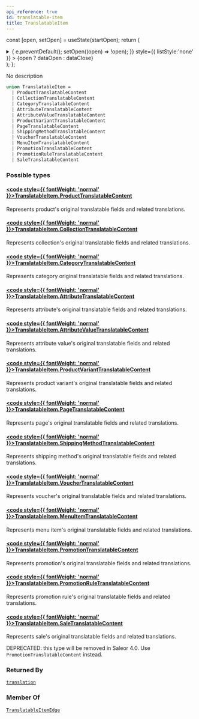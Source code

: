 ```yaml
---
api_reference: true
id: translatable-item
title: TranslatableItem
---
```






const [open, setOpen] = useState(startOpen);
return (
<details {...(open ? { open: true } : {})} className="details" style={{ border:'none', boxShadow:'none', background:'var(--ifm-background-color)' }}>
<summary
onClick={(e) => {
e.preventDefault();
setOpen((open) => !open);
}}
style={{ listStyle:'none' }} >
{open ? dataOpen : dataClose}
</summary>
{open && children}
</details>
);
};

No description

```graphql
union TranslatableItem =
  | ProductTranslatableContent
  | CollectionTranslatableContent
  | CategoryTranslatableContent
  | AttributeTranslatableContent
  | AttributeValueTranslatableContent
  | ProductVariantTranslatableContent
  | PageTranslatableContent
  | ShippingMethodTranslatableContent
  | VoucherTranslatableContent
  | MenuItemTranslatableContent
  | PromotionTranslatableContent
  | PromotionRuleTranslatableContent
  | SaleTranslatableContent
```

### Possible types

#### [<code style={{ fontWeight: 'normal' }}>TranslatableItem.<b>ProductTranslatableContent</b></code>](../../../api-reference/products/objects/product-translatable-content.mdx) <Badge class="badge badge--secondary" text="object"/> <Badge class="badge badge--secondary" text="products"/>

Represents product's original translatable fields and related translations.

#### [<code style={{ fontWeight: 'normal' }}>TranslatableItem.<b>CollectionTranslatableContent</b></code>](../../../api-reference/products/objects/collection-translatable-content.mdx) <Badge class="badge badge--secondary" text="object"/> <Badge class="badge badge--secondary" text="products"/>

Represents collection's original translatable fields and related translations.

#### [<code style={{ fontWeight: 'normal' }}>TranslatableItem.<b>CategoryTranslatableContent</b></code>](../../../api-reference/products/objects/category-translatable-content.mdx) <Badge class="badge badge--secondary" text="object"/> <Badge class="badge badge--secondary" text="products"/>

Represents category original translatable fields and related translations.

#### [<code style={{ fontWeight: 'normal' }}>TranslatableItem.<b>AttributeTranslatableContent</b></code>](../../../api-reference/attributes/objects/attribute-translatable-content.mdx) <Badge class="badge badge--secondary" text="object"/> <Badge class="badge badge--secondary" text="attributes"/>

Represents attribute's original translatable fields and related translations.

#### [<code style={{ fontWeight: 'normal' }}>TranslatableItem.<b>AttributeValueTranslatableContent</b></code>](../../../api-reference/attributes/objects/attribute-value-translatable-content.mdx) <Badge class="badge badge--secondary" text="object"/> <Badge class="badge badge--secondary" text="attributes"/>

Represents attribute value's original translatable fields and related translations.

#### [<code style={{ fontWeight: 'normal' }}>TranslatableItem.<b>ProductVariantTranslatableContent</b></code>](../../../api-reference/products/objects/product-variant-translatable-content.mdx) <Badge class="badge badge--secondary" text="object"/> <Badge class="badge badge--secondary" text="products"/>

Represents product variant's original translatable fields and related translations.

#### [<code style={{ fontWeight: 'normal' }}>TranslatableItem.<b>PageTranslatableContent</b></code>](../../../api-reference/pages/objects/page-translatable-content.mdx) <Badge class="badge badge--secondary" text="object"/> <Badge class="badge badge--secondary" text="pages"/>

Represents page's original translatable fields and related translations.

#### [<code style={{ fontWeight: 'normal' }}>TranslatableItem.<b>ShippingMethodTranslatableContent</b></code>](../../../api-reference/shipping/objects/shipping-method-translatable-content.mdx) <Badge class="badge badge--secondary" text="object"/> <Badge class="badge badge--secondary" text="shipping"/>

Represents shipping method's original translatable fields and related translations.

#### [<code style={{ fontWeight: 'normal' }}>TranslatableItem.<b>VoucherTranslatableContent</b></code>](../../../api-reference/discounts/objects/voucher-translatable-content.mdx) <Badge class="badge badge--secondary" text="object"/> <Badge class="badge badge--secondary" text="discounts"/>

Represents voucher's original translatable fields and related translations.

#### [<code style={{ fontWeight: 'normal' }}>TranslatableItem.<b>MenuItemTranslatableContent</b></code>](../../../api-reference/menu/objects/menu-item-translatable-content.mdx) <Badge class="badge badge--secondary" text="object"/> <Badge class="badge badge--secondary" text="menu"/>

Represents menu item's original translatable fields and related translations.

#### [<code style={{ fontWeight: 'normal' }}>TranslatableItem.<b>PromotionTranslatableContent</b></code>](../../../api-reference/discounts/objects/promotion-translatable-content.mdx) <Badge class="badge badge--secondary" text="object"/> <Badge class="badge badge--secondary" text="discounts"/>

Represents promotion's original translatable fields and related translations.

#### [<code style={{ fontWeight: 'normal' }}>TranslatableItem.<b>PromotionRuleTranslatableContent</b></code>](../../../api-reference/discounts/objects/promotion-rule-translatable-content.mdx) <Badge class="badge badge--secondary" text="object"/> <Badge class="badge badge--secondary" text="discounts"/>

Represents promotion rule's original translatable fields and related translations.

#### [<code style={{ fontWeight: 'normal' }}>TranslatableItem.<b>SaleTranslatableContent</b></code>](../../../api-reference/discounts/objects/sale-translatable-content.mdx) <Badge class="badge badge--secondary" text="object"/> <Badge class="badge badge--secondary" text="discounts"/>

Represents sale's original translatable fields and related translations.

DEPRECATED: this type will be removed in Saleor 4.0. Use `PromotionTranslatableContent` instead.

### Returned By

[`translation`](../../../api-reference/miscellaneous/queries/translation.mdx) <Badge class="badge badge--secondary" text="query"/>

### Member Of

[`TranslatableItemEdge`](../../../api-reference/miscellaneous/objects/translatable-item-edge.mdx) <Badge class="badge badge--secondary" text="object"/>
